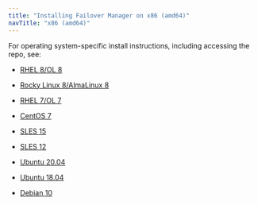 ```yaml
---
title: "Installing Failover Manager on x86 (amd64)"
navTitle: "x86 (amd64)"
---
```


For operating system-specific install instructions, including accessing the repo, see:

  - [RHEL 8/OL 8](01_efm4_rhel_8_x86)

  - [Rocky Linux 8/AlmaLinux 8](02_efm4_other_linux8_x86)
  - [RHEL 7/OL 7](03_efm4_rhel7_x86)
  - [CentOS 7](04_efm4_centos7_x86)
  - [SLES 15](05_efm4_sles15_x86)
  - [SLES 12](06_efm4_sles12_x86)
  - [Ubuntu 20.04](07_efm4_ubuntu20_x86)
  - [Ubuntu 18.04](07a_efm4_ubuntu18_x86)
  - [Debian 10](08_efm4_deb10_x86)


